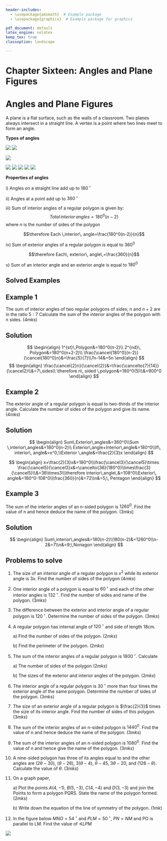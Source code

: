 ```yaml
---
header-includes:
  - \usepackage{amsmath}  # Example package
  - \usepackage{graphicx}  # Example package for graphics

pdf_document: default
latex_engine: xelatex
keep_tex: true
classoption: landscape

---
```


# Chapter Sixteen: Angles and Plane Figures

# Angles and Plane Figures {.unnumbered}

A plane is a flat surface, such as the walls of a classroom. Two planes always intersect in a straight line. A vertex is a point where two lines meet to form an angle.

**Types of angles**

![](images/Cpt15_anglesa.png) ![](images/Cpt15_anglesb.png)

![](images/Cpt15_anglesc.png)

![](images/Cpt15_anglesd.png) ![](images/Cpt15_anglesd2.png) ![](images/Cpt15_anglese.png) ![](images/Cpt15_anglesf.png) ![](images/Cpt15_anglesg.png)

**Properties of angles**

i\) Angles on a straight line add up to $180\,^{\circ}$

ii\) Angles at a point add up to $360\,^{\circ}$

iii\) Sum of interior angles of a regular polygon is given by: $$Total \, interior \, angles
   =180^0(n-2)$$ where $n$ is the number of sides of the polygon

$$\therefore Each \,interior\, angle=\frac{180^0(n-2)}{n}$$

iv\) Sum of exterior angles of a regular polygon is equal to $360^0$

$$\therefore Each\, exterior\, angle\,=\frac{360}{n}$$

v\) Sum of an interior angle and an exterior angle is equal to $180^0$

## Solved Examples

::: {.callout-note collapse="false"}
# Example 1

The sum of interior angles of two regular polygons of sides; n and $n + 2$ are in the ratio $5:7$ Calculate the sum of the interior angles of the polygon with n sides. \hspace{0.5cm} $(4 mks)$
:::

::: {.callout-caution collapse="true"}
# Solution

$$
\begin{align}
1^{st}\,Polygon&=180^0(n-2)\\
2^{nd}\, Polygon&=180^0(n+2-2)\\ \frac{\cancel{180^0}(n-2)}{\cancel{180^0}n}&=\frac{5}{7}\\7n-14&=5n
\end{align}
$$ $$
\begin{align}
\frac{\cancel{2}n}{\cancel{2}}&=\frac{\cancelto{7}{14}}{\cancel2}\\&=7\,sides\\
\therefore n\, sided \,polygon&=180^0(5)\\&=900^0
\end{align}
$$
:::

::: {.callout-note collapse="false"}
# Example 2

The exterior angle of a regular polygon is equal to two-thirds of the interior angle. Calculate the number of sides of the polygon and give its name.\hspace{6.8cm} $(4mks)$
:::

::: {.callout-caution collapse="true"}
# Solution

$$
\begin{align}
Sum\,Exterior\,angles&=360^0\\Sum \,interior\,angles&=180^0(n-2)\\
Exterior\,angle+Interior\,angle&=180^0\\If\, interior\, angle&=x^0,\\Exterior \,angle&=\frac{2}{3}x
\end{align}
$$

$$
\begin{align}
x+\frac{2}{3}x&=180^0\\\frac{\cancel3}{\cancel5}\times \frac{\cancel5}{\cancel3}x&=\cancelto{36}{180^0}\times\frac{3}{\cancel5}\\&=36\times3\\\therefore interior\,angle\,&=108^0\\Exterior\, angle&=180^0-108^0\\\frac{360}{n}&=72\\n&=5;\, Pentagon
\end{align}
$$
:::

::: {.callout-note collapse="false"}
## Example 3

The sum of the interior angles of an n-sided polygon is $1260^0$. Find the value of n and hence deduce the name of the polygon. $(3mks)$
:::

::: {.callout-caution collapse="true"}
## Solution

$$
\begin{align}
Sum\,interior\,angles&=180(n-2)\\180(n-2)&=1260^0\\n-2&=7\\n&=9;\,Nonagon
\end{align}
$$
:::

::: {.callout-note collapse="false"}
## Problems to solve

1.  The size of an interior angle of a regular polygon is $x^2$ while its exterior angle is $3x$. Find the number of sides of the polygon \hspace{9.2cm} $(4mks)$

2.  One interior angle of a polygon is equal to $60\,^{\circ}$ and each of the other interior angles is $132\,^{\circ}$. Find the number of sides and name of the polygon. \hspace{6.2cm} $(3mks)$

3.  The difference between the exterior and interior angle of a regular polygon is $120\,^{\circ}$. Determine the number of sides of the polygon. \hspace{8.3cm} $(3mks)$

4.  A regular polygon has internal angle of $120\,^{\circ}$ and side of length 18cm.

    a\) Find the number of sides of the polygon. \hspace{6.5cm} $(2mks)$

    b\) Find the perimeter of the polygon. \hspace{7.5cm} $(2mks)$

5.  The sum of the interior angles of a regular polygon is $1800\,^{\circ}$. Calculate

    a\) The number of sides of the polygon \hspace{7.4cm} $(2mks)$

    b\) The sizes of the exterior and interior angles of the polygon. \hspace{3.3cm} $(2mks)$

6.  The interior angle of a regular polygon is $30\,^{\circ}$ more than four times the exterior angle of the same polygon. Determine the number of sides of the polygon. \hspace{4cm} $(3mks)$

7.  The size of an exterior angle of a regular polygon is $\frac{2}{3}$ times the size of its interior angle. Find the number of sides of this polygon. \hspace{8.2cm} $(3mks)$

8.  The sum of the interior angles of an n-sided polygon is $1440^0$. Find the value of n and hence deduce the name of the polygon. \hspace{9cm} $(3mks)$

9.  The sum of the interior angles of an n-sided polygon is $1080^0$. Find the value of n and hence give the name of the polygon. \hspace{10cm} $(3mks)$

10. A nine-sided polygon has three of its angles equal to and the other angles are $(2\theta - 30)$, $(\theta- 28)$, $3(\theta - 4)$, $\theta -45$, $3\theta-20$, and $(126 - \theta)$. Calculate the value of $\theta$. \hspace{4.2cm} $(3mks)$

11. On a graph paper,

    a\) Plot the points $A(4, -1)$, $B(5, -3)$, $C(4, -4)$ and $D(3, -3)$ and join the Points to form a polygon PQRS. State the name of the polygon formed. \hspace{4.5cm} $(2mks)$

    b\) Write down the equation of the line of symmetry of the polygon. \hspace{3.2cm}$(1mk)$

12. In the figure below $MNO =54\,^{\circ}$ and $PLM =50\,^{\circ}$, $PN = NM$ and PO is parallel to LM. Find the value of $\sphericalangle LPM$

![](images/trapezia.png)
:::
